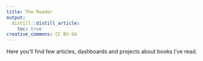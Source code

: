 ```yaml
---
title: The Reader
output:
  distill::distill_article:
    toc: true
creative_commons: CC BY-SA
---
```


Here you'll find few articles, dashboards and projects about books I've read.